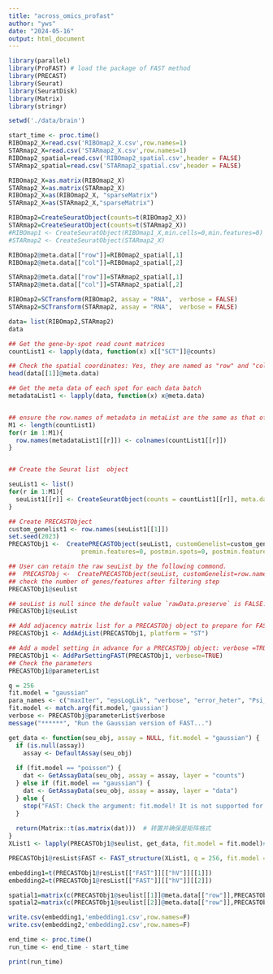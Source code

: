 ```yaml
---
title: "across_omics_profast"
author: "yws"
date: "2024-05-16"
output: html_document
---
```


```r
library(parallel)
library(ProFAST) # load the package of FAST method
library(PRECAST)
library(Seurat)
library(SeuratDisk)
library(Matrix)
library(stringr)
```

```r
setwd('./data/brain')
```


```r
start_time <- proc.time()
RIBOmap2_X=read.csv('RIBOmap2_X.csv',row.names=1)
STARmap2_X=read.csv('STARmap2_X.csv',row.names=1)
RIBOmap2_spatial=read.csv('RIBOmap2_spatial.csv',header = FALSE)
STARmap2_spatial=read.csv('STARmap2_spatial.csv',header = FALSE)
```

```r
RIBOmap2_X=as.matrix(RIBOmap2_X)
STARmap2_X=as.matrix(STARmap2_X)
RIBOmap2_X=as(RIBOmap2_X, "sparseMatrix")
STARmap2_X=as(STARmap2_X,"sparseMatrix")
```


```r
RIBOmap2=CreateSeuratObject(counts=t(RIBOmap2_X))
STARmap2=CreateSeuratObject(counts=t(STARmap2_X))
#RIBOmap1 <- CreateSeuratObject(RIBOmap1_X,min.cells=0,min.features=0)
#STARmap2 <- CreateSeuratObject(STARmap2_X)
```


```r
RIBOmap2@meta.data[["row"]]=RIBOmap2_spatial[,1]
RIBOmap2@meta.data[["col"]]=RIBOmap2_spatial[,2]

STARmap2@meta.data[["row"]]=STARmap2_spatial[,1]
STARmap2@meta.data[["col"]]=STARmap2_spatial[,2]
```

```r
RIBOmap2=SCTransform(RIBOmap2, assay = "RNA",  verbose = FALSE) 
STARmap2=SCTransform(STARmap2, assay = "RNA",  verbose = FALSE)
```

```r
data= list(RIBOmap2,STARmap2)
data
```


```r
## Get the gene-by-spot read count matrices
countList1 <- lapply(data, function(x) x[["SCT"]]@counts)

## Check the spatial coordinates: Yes, they are named as "row" and "col"!
head(data[[1]]@meta.data)

## Get the meta data of each spot for each data batch
metadataList1 <- lapply(data, function(x) x@meta.data)


## ensure the row.names of metadata in metaList are the same as that of colnames count matrix in countList
M1 <- length(countList1)
for(r in 1:M1){
  row.names(metadataList1[[r]]) <- colnames(countList1[[r]])
}


## Create the Seurat list  object

seuList1 <- list()
for(r in 1:M1){
  seuList1[[r]] <- CreateSeuratObject(counts = countList1[[r]], meta.data=metadataList1[[r]], project = "FASTdata")
}

```

```r

## Create PRECASTObject
custom_genelist1 <- row.names(seuList1[[1]])
set.seed(2023)
PRECASTObj1 <-  CreatePRECASTObject(seuList1, customGenelist=custom_genelist1, premin.spots = 0,  
                    premin.features=0, postmin.spots=0, postmin.features=0)

## User can retain the raw seuList by the following commond.
##  PRECASTObj <-  CreatePRECASTObject(seuList, customGenelist=row.names(seuList[[1]]), rawData.preserve = TRUE)
## check the number of genes/features after filtering step
PRECASTObj1@seulist

```

```r

## seuList is null since the default value `rawData.preserve` is FALSE.
PRECASTObj1@seuList

## Add adjacency matrix list for a PRECASTObj object to prepare for FAST model fitting.
PRECASTObj1 <- AddAdjList(PRECASTObj1, platform = "ST")

## Add a model setting in advance for a PRECASTObj object: verbose =TRUE helps outputing the information in the algorithm; 
PRECASTObj1 <- AddParSettingFAST(PRECASTObj1, verbose=TRUE)
## Check the parameters
PRECASTObj1@parameterList

```

```r
q = 256
fit.model = "gaussian"
para_names <- c("maxIter", "epsLogLik", "verbose", "error_heter", "Psi_diag", "seed")
fit.model <- match.arg(fit.model,'gaussian')
verbose <- PRECASTObj@parameterList$verbose
message("******", "Run the Gaussian version of FAST...")

get_data <- function(seu_obj, assay = NULL, fit.model = "gaussian") {
  if (is.null(assay)) 
    assay <- DefaultAssay(seu_obj)
  
  if (fit.model == "poisson") {
    dat <- GetAssayData(seu_obj, assay = assay, layer = "counts")
  } else if (fit.model == "gaussian") {
    dat <- GetAssayData(seu_obj, assay = assay, layer = "data")
  } else {
    stop("FAST: Check the argument: fit.model! It is not supported for this fit.model!")
  }
  
  return(Matrix::t(as.matrix(dat)))  # 转置并确保是矩阵格式
}
XList1 <- lapply(PRECASTObj1@seulist, get_data, fit.model = fit.model)#报错

PRECASTObj1@resList$FAST <- FAST_structure(XList1, q = 256, fit.model = fit.model, AdjList = PRECASTObj1@AdjList, parameterList = PRECASTObj1@parameterList)

```


```r
embedding1=t(PRECASTObj1@resList[["FAST"]][["hV"]][[1]])
embedding2=t(PRECASTObj1@resList[["FAST"]][["hV"]][[2]])

```

```r
spatial1=matrix(c(PRECASTObj1@seulist[[1]]@meta.data[["row"]],PRECASTObj1@seulist[[1]]@meta.data[["col"]]),ncol=2)
spatial2=matrix(c(PRECASTObj1@seulist[[2]]@meta.data[["row"]],PRECASTObj1@seulist[[2]]@meta.data[["col"]]),ncol=2)

```

```r
write.csv(embedding1,'embedding1.csv',row.names=F)
write.csv(embedding2,'embedding2.csv',row.names=F)
```

```r
end_time <- proc.time()
run_time <- end_time - start_time

print(run_time)
```